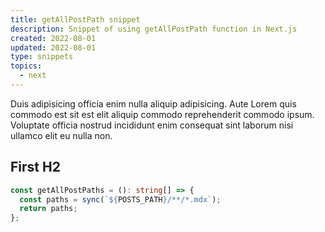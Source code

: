 ```yaml
---
title: getAllPostPath snippet
description: Snippet of using getAllPostPath function in Next.js
created: 2022-08-01
updated: 2022-08-01
type: snippets
topics:
  - next
---
```


Duis adipisicing officia enim nulla aliquip adipisicing. Aute Lorem quis commodo est sit est elit aliquip commodo reprehenderit commodo ipsum. Voluptate officia nostrud incididunt enim consequat sint laborum nisi ullamco elit eu nulla non.

## First H2

```ts
const getAllPostPaths = (): string[] => {
  const paths = sync(`${POSTS_PATH}/**/*.mdx`);
  return paths;
};
```
